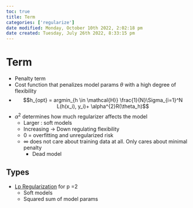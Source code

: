```yaml
---
toc: true
title: Term
categories: ['regularize']
date modified: Monday, October 10th 2022, 2:02:18 pm
date created: Tuesday, July 26th 2022, 8:33:15 pm
---
```


# Term
- Penalty term
- Cost function that penalizes model params $\theta$ with a high degree of flexibility
- $$h_{opt} = argmin_{h \in \mathcal{H}} \frac{1}{N}\Sigma_{i=1}^N L(h(x_i), y_i)+ \alpha^{2}R(\theta_h)$$
- $\alpha^2$ determines how much regularizer affects the model
	- Larger : soft models
	- Increasing -> Down regulating flexibility
	- 0 = overfitting and unregularized risk
	- $\infty$ does not care about training data at all. Only cares about minimal penalty
		- Dead model

## Types
- [Lp Regularization](Lp%20Regularization.qmd) for p =2
	- Soft models
	- Squared sum of model params



